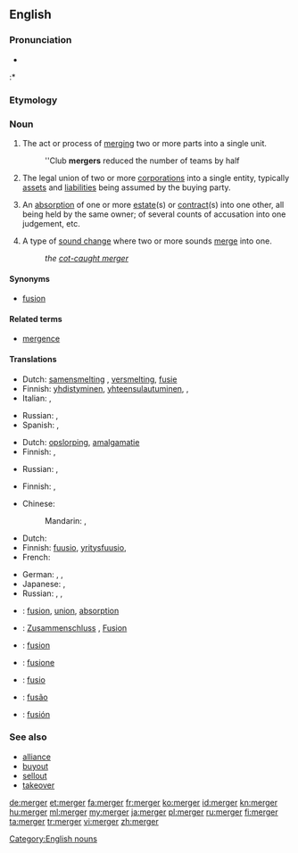 ==English==
{{wikipedia}}

===Pronunciation===
* {{IPA|/ˈmɚdʒɝ/}}
:* {{rhymes|ɜː(r)dʒə(r)}}

===Etymology===
{{suffix|merge|er}}

===Noun===
{{en-noun}}

# The act or process of [[merge|merging]] two or more parts into a single unit.
#: ''Club '''mergers''' reduced the number of teams by half
# {{economics}} The legal union of two or more [[corporation]]s into a single entity, typically [[asset]]s and [[liability|liabilities]] being assumed by the buying party.
# {{legal}} An [[absorption]] of one or more [[estate]](s) or [[contract]](s) into one other, all being held by the same owner; of several counts of accusation into one judgement, etc.
# {{linguistics}} A type of [[sound change]] where two or more sounds [[merge]] into one.
#: ''the [[cot-caught merger]]''

====Synonyms====
* [[fusion]]

====Related terms====
* [[mergence]]

====Translations====
{{trans-top|the act or process of merging}}
* Dutch: [[samensmelting]] {{f}}, [[versmelting]], [[fusie]] {{f}}
* Finnish: [[yhdistyminen]], [[yhteensulautuminen]], {{t-|fi|sulautuminen}}, {{t-|fi|sulauttaminen}}
* Italian: {{t+|it|fusione|f}},  {{t+|it|unione|f}}
{{trans-mid}}
* Russian: {{t+|ru|слияние|n|tr=slijánije}}, {{t+|ru|поглощение|n|tr=pogloščénije}} {{qualifier|takeover, absorption}}
* Spanish: {{t+|es|fusión|f}}, {{t+|es|unión|f}}
{{trans-bottom}}

{{trans-top|an absorption into one estate, contract etc.}}
* Dutch: [[opslorping]], [[amalgamatie]] {{f}}
* Finnish: {{t-|fi|sulautuminen}}, {{t-|fi|sulautuma}}
{{trans-mid}}
* Russian: {{t+|ru|слияние|n|tr=slijánije}}, {{t+|ru|поглощение|n|tr=pogloščénije}} {{qualifier|takeover, absorption}}
{{trans-bottom}}

{{trans-top|type of sound change merging two or more sounds}}
* Finnish: {{t-|fi|sulautuminen}}, {{t-|fi|sulauttaminen}}
{{trans-mid}}
{{trans-bottom}}

{{trans-top|the legal union of two or more corporations}}
* Chinese:
*: Mandarin: {{t|cmn|合併|sc=Hani}}, {{t|cmn|合并|tr=hébìng|sc=Hani}}
* Dutch: {{t+|nl|fusie|f}}
* Finnish: [[fuusio]], [[yritysfuusio]], {{t-|fi|sulautuminen}}
* French: {{t|fr|fusion|f}}
{{trans-mid}}
* German: {{t+|de|Fusion|f}}, {{t-|de|Firmenzusammenschluss|m}}, {{t+|de|Zusammenschluss|m}}
* Japanese: {{t|ja|合併|tr=がっぺい, gappei|sc=Jpan}}, {{t|ja|統合|tr=とうごう, tōgō|sc=Jpan}}
* Russian: {{t+|ru|слияние|n|tr=slijánije}}, {{t+|ru|поглощение|n|tr=pogloščénije}} {{qualifier|takeover, absorption}}, {{t|ru|объединение|n|tr=obʺjedinénije|sc=Cyrl}}
{{trans-bottom}}

{{checktrans-top}}
* {{ttbc|fr}}: [[fusion]], [[union]], [[absorption]]
* {{ttbc|de}}: [[Zusammenschluss]] {{m}}, [[Fusion]] {{f}}
* {{ttbc|ia}}: [[fusion]]
* {{ttbc|it}}: [[fusione]] {{f}}
{{trans-mid}}
* {{ttbc|la}}: [[fusio]] {{f}}
* {{ttbc|pt}}: [[fusão]] {{f}}
* {{ttbc|es}}: [[fusión]] {{f}}
{{trans-bottom}}

===See also===
* [[alliance]]
* [[buyout]]
* [[sellout]]
* [[takeover]]

[[Category:English nouns]]

[[de:merger]]
[[et:merger]]
[[fa:merger]]
[[fr:merger]]
[[ko:merger]]
[[id:merger]]
[[kn:merger]]
[[hu:merger]]
[[ml:merger]]
[[my:merger]]
[[ja:merger]]
[[pl:merger]]
[[ru:merger]]
[[fi:merger]]
[[ta:merger]]
[[tr:merger]]
[[vi:merger]]
[[zh:merger]]
